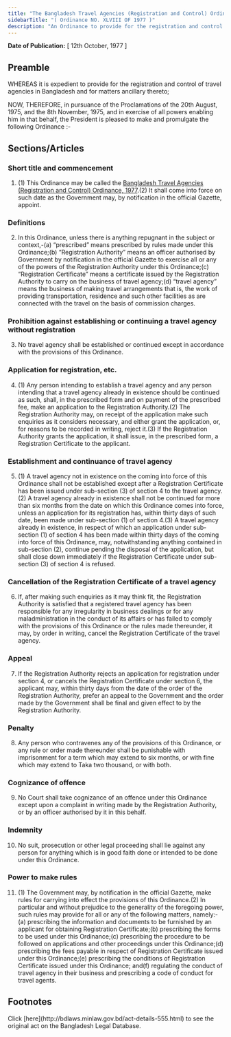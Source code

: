 ```yaml
---
title: "The Bangladesh Travel Agencies (Registration and Control) Ordinance, 1977"
sidebarTitle: "( Ordinance NO. XLVIII OF 1977 )"
description: "An Ordinance to provide for the registration and control of travel agencies in Bangladesh."
---
```


**Date of Publication:** [ 12th October, 1977 ]

## Preamble

WHEREAS it is expedient to provide for the registration and control of travel agencies in Bangladesh and for matters ancillary thereto;

NOW, THEREFORE, in pursuance of the Proclamations of the 20th August, 1975, and the 8th November, 1975, and in exercise of all powers enabling him in that behalf, the President is pleased to make and promulgate the following Ordinance :-

## Sections/Articles

### Short title and commencement

1. (1) This Ordinance may be called the [Bangladesh Travel Agencies (Registration and Control) Ordinance, 1977](/laws/volume-20/act-555 "Bangladesh Travel Agencies (Registration and Control) Ordinance, 1977").(2) It shall come into force on such date as the Government may, by notification in the official Gazette, appoint.

### Definitions

2. In this Ordinance, unless there is anything repugnant in the subject or context,-(a) “prescribed” means prescribed by rules made under this Ordinance;(b) “Registration Authority” means an officer authorised by Government by notification in the official Gazette to exercise all or any of the powers of the Registration Authority under this Ordinance;(c) “Registration Certificate” means a certificate issued by the Registration Authority to carry on the business of travel agency;(d) “travel agency” means the business of making travel arrangements that is, the work of providing transportation, residence and such other facilities as are connected with the travel on the basis of commission charges.

### Prohibition against establishing or continuing a travel agency without registration

3. No travel agency shall be established or continued except in accordance with the provisions of this Ordinance.

### Application for registration, etc.

4. (1) Any person intending to establish a travel agency and any person intending that a travel agency already in existence should be continued as such, shall, in the prescribed form and on payment of the prescribed fee, make an application to the Registration Authority.(2) The Registration Authority may, on receipt of the application make such enquiries as it considers necessary, and either grant the application, or, for reasons to be recorded in writing, reject it.(3) If the Registration Authority grants the application, it shall issue, in the prescribed form, a Registration Certificate to the applicant.

### Establishment and continuance of travel agency

5. (1) A travel agency not in existence on the coming into force of this Ordinance shall not be established except after a Registration Certificate has been issued under sub-section (3) of section 4 to the travel agency.(2) A travel agency already in existence shall not be continued for more than six months from the date on which this Ordinance comes into force, unless an application for its registration has, within thirty days of such date, been made under sub-section (1) of section 4.(3) A travel agency already in existence, in respect of which an application under sub-section (1) of section 4 has been made within thirty days of the coming into force of this Ordinance, may, notwithstanding anything contained in sub-section (2), continue pending the disposal of the application, but shall close down immediately if the Registration Certificate under sub-section (3) of section 4 is refused.

### Cancellation of the Registration Certificate of a travel agency

6. If, after making such enquiries as it may think fit, the Registration Authority is satisfied that a registered travel agency has been responsible for any irregularity in business dealings or for any maladministration in the conduct of its affairs or has failed to comply with the provisions of this Ordinance or the rules made thereunder, it may, by order in writing, cancel the Registration Certificate of the travel agency.

### Appeal

7. If the Registration Authority rejects an application for registration under section 4, or cancels the Registration Certificate under section 6, the applicant may, within thirty days from the date of the order of the Registration Authority, prefer an appeal to the Government and the order made by the Government shall be final and given effect to by the Registration Authority.

### Penalty

8. Any person who contravenes any of the provisions of this Ordinance, or any rule or order made thereunder shall be punishable with imprisonment for a term which may extend to six months, or with fine which may extend to Taka two thousand, or with both.

### Cognizance of offence

9. No Court shall take cognizance of an offence under this Ordinance except upon a complaint in writing made by the Registration Authority, or by an officer authorised by it in this behalf.

### Indemnity

10. No suit, prosecution or other legal proceeding shall lie against any person for anything which is in good faith done or intended to be done under this Ordinance.

### Power to make rules

11. (1) The Government may, by notification in the official Gazette, make rules for carrying into effect the provisions of this Ordinance.(2) In particular and without prejudice to the generality of the foregoing power, such rules may provide for all or any of the following matters, namely:-(a) prescribing the information and documents to be furnished by an applicant for obtaining Registration Certificate;(b) prescribing the forms to be used under this Ordinance;(c) prescribing the procedure to be followed on applications and other proceedings under this Ordinance;(d) prescribing the fees payable in respect of Registration Certificate issued under this Ordinance;(e) prescribing the conditions of Registration Certificate issued under this Ordinance; and(f) regulating the conduct of travel agency in their business and prescribing a code of conduct for travel agents.

## Footnotes

<Note>
  Click [here](http://bdlaws.minlaw.gov.bd/act-details-555.html) to see the original act on the Bangladesh Legal Database.
</Note>

